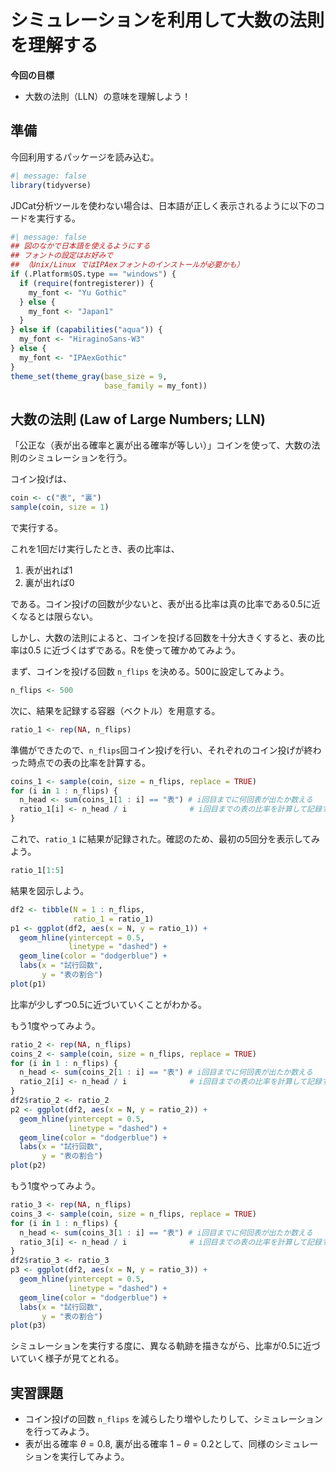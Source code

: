 # シミュレーションを利用して大数の法則を理解する

**今回の目標**

-   大数の法則（LLN）の意味を理解しよう！

## 準備 {#sec-prep11}

今回利用するパッケージを読み込む。
```r
#| message: false
library(tidyverse)
```

JDCat分析ツールを使わない場合は、日本語が正しく表示されるように以下のコードを実行する。
```r
#| message: false
## 図のなかで日本語を使えるようにする
## フォントの設定はお好みで
## （Unix/Linux ではIPAexフォントのインストールが必要かも）
if (.Platform$OS.type == "windows") { 
  if (require(fontregisterer)) {
    my_font <- "Yu Gothic"
  } else {
    my_font <- "Japan1"
  }
} else if (capabilities("aqua")) {
  my_font <- "HiraginoSans-W3"
} else {
  my_font <- "IPAexGothic"
}
theme_set(theme_gray(base_size = 9,
                     base_family = my_font))
```

## 大数の法則 (Law of Large Numbers; LLN) {#sec-lln}

「公正な（表が出る確率と裏が出る確率が等しい）」コインを使って、大数の法則のシミュレーションを行う。

コイン投げは、

```r
coin <- c("表", "裏")
sample(coin, size = 1)
```

で実行する。

これを1回だけ実行したとき、表の比率は、

1.  表が出れば1
2.  裏が出れば0

である。コイン投げの回数が少ないと、表が出る比率は真の比率である0.5に近くなるとは限らない。

しかし、大数の法則によると、コインを投げる回数を十分大きくすると、表の比率は0.5 に近づくはずである。Rを使って確かめてみよう。

まず、コインを投げる回数 `n_flips` を決める。500に設定してみよう。

```r
n_flips <- 500
```

次に、結果を記録する容器（ベクトル）を用意する。

```r
ratio_1 <- rep(NA, n_flips)
```

準備ができたので、`n_flips`回コイン投げを行い、それぞれのコイン投げが終わった時点での表の比率を計算する。

```r
coins_1 <- sample(coin, size = n_flips, replace = TRUE)
for (i in 1 : n_flips) {
  n_head <- sum(coins_1[1 : i] == "表") # i回目までに何回表が出たか数える
  ratio_1[i] <- n_head / i              # i回目までの表の比率を計算して記録する
}
```

これで、`ratio_1` に結果が記録された。確認のため、最初の5回分を表示してみよう。

```r
ratio_1[1:5]
```

結果を図示しよう。

```r
df2 <- tibble(N = 1 : n_flips,
              ratio_1 = ratio_1)
p1 <- ggplot(df2, aes(x = N, y = ratio_1)) +
  geom_hline(yintercept = 0.5, 
             linetype = "dashed") +
  geom_line(color = "dodgerblue") +
  labs(x = "試行回数", 
       y = "表の割合")  
plot(p1)
```

比率が少しずつ0.5に近づいていくことがわかる。

もう1度やってみよう。
```r
ratio_2 <- rep(NA, n_flips)
coins_2 <- sample(coin, size = n_flips, replace = TRUE)
for (i in 1 : n_flips) {
  n_head <- sum(coins_2[1 : i] == "表") # i回目までに何回表が出たか数える
  ratio_2[i] <- n_head / i              # i回目までの表の比率を計算して記録する
}
df2$ratio_2 <- ratio_2
p2 <- ggplot(df2, aes(x = N, y = ratio_2)) +
  geom_hline(yintercept = 0.5,
             linetype = "dashed") +
  geom_line(color = "dodgerblue") +
  labs(x = "試行回数", 
       y = "表の割合")  
plot(p2)
```

もう1度やってみよう。
```r
ratio_3 <- rep(NA, n_flips)
coins_3 <- sample(coin, size = n_flips, replace = TRUE)
for (i in 1 : n_flips) {
  n_head <- sum(coins_3[1 : i] == "表") # i回目までに何回表が出たか数える
  ratio_3[i] <- n_head / i              # i回目までの表の比率を計算して記録する
}
df2$ratio_3 <- ratio_3
p3 <- ggplot(df2, aes(x = N, y = ratio_3)) +
  geom_hline(yintercept = 0.5, 
             linetype = "dashed") +
  geom_line(color = "dodgerblue") +
  labs(x = "試行回数", 
       y = "表の割合")  
plot(p3)
```

シミュレーションを実行する度に、異なる軌跡を描きながら、比率が0.5に近づいていく様子が見てとれる。

## 実習課題 {#sec-ex11}

-   コイン投げの回数 `n_flips` を減らしたり増やしたりして、シミュレーションを行ってみよう。
-   表が出る確率 $\theta = 0.8$, 裏が出る確率 $1-\theta = 0.2$として、同様のシミュレーションを実行してみよう。
